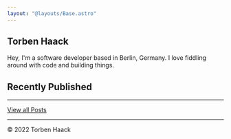 ```yaml
---
layout: "@layouts/Base.astro"
---
```





<section class="flex flex-col items-baseline justify-between mt-4 sm:flex-row gap-x-2">

# Torben Haack

<div class="flex flex-row not-prose gap-x-2">

<TwitterButton />
<GitHubButton />

</div>

</section>

Hey, I'm a software developer based in Berlin, Germany.
I love fiddling around with code and building things.

## Recently Published

<RecentlyPublished />

---

[View all Posts](/posts)

---

&copy; 2022 Torben Haack